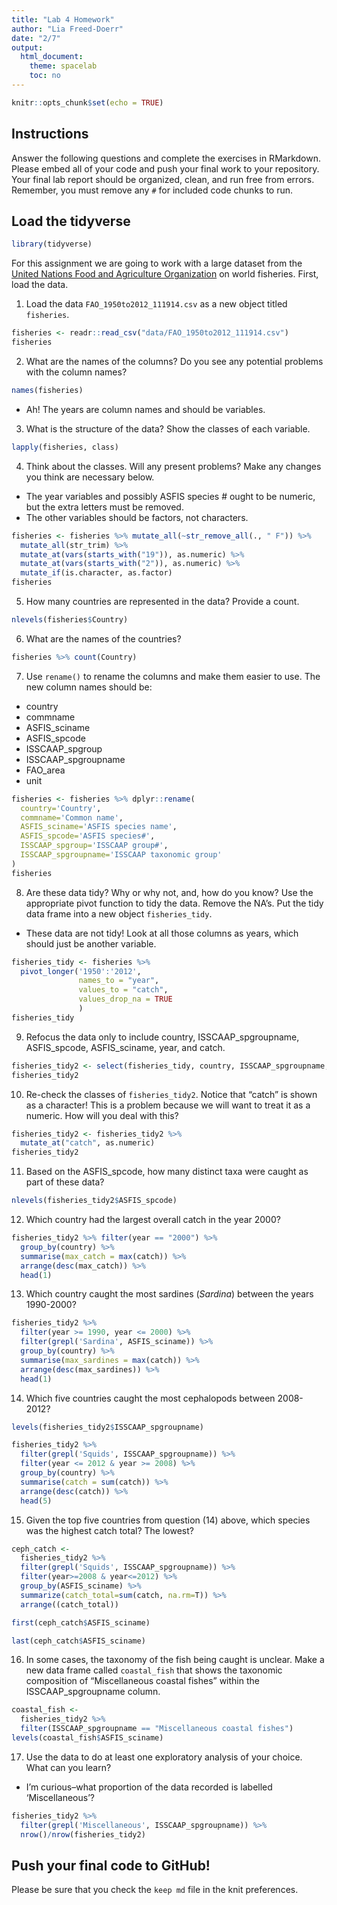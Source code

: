 ```yaml
---
title: "Lab 4 Homework"
author: "Lia Freed-Doerr"
date: "2/7"
output:
  html_document:
    theme: spacelab
    toc: no
---
```


```r
knitr::opts_chunk$set(echo = TRUE)
```

## Instructions
Answer the following questions and complete the exercises in RMarkdown. Please embed all of your code and push your final work to your repository. Your final lab report should be organized, clean, and run free from errors. Remember, you must remove any `#` for included code chunks to run.  

## Load the tidyverse
```r
library(tidyverse)
```

For this assignment we are going to work with a large dataset from the [United Nations Food and Agriculture Organization](http://www.fao.org/about/en/) on world fisheries. First, load the data.  

1. Load the data `FAO_1950to2012_111914.csv` as a new object titled `fisheries`.
```r
fisheries <- readr::read_csv("data/FAO_1950to2012_111914.csv")
fisheries
```



2. What are the names of the columns? Do you see any potential problems with the column names?
```r
names(fisheries)
```
+ Ah! The years are column names and should be variables.

3. What is the structure of the data? Show the classes of each variable.
```r
lapply(fisheries, class)
```

4. Think about the classes. Will any present problems? Make any changes you think are necessary below.
+ The year variables and possibly ASFIS species # ought to be numeric, but the extra letters must be removed.
+ The other variables should be factors, not characters.
```r
fisheries <- fisheries %>% mutate_all(~str_remove_all(., " F")) %>%
  mutate_all(str_trim) %>%
  mutate_at(vars(starts_with("19")), as.numeric) %>% 
  mutate_at(vars(starts_with("2")), as.numeric) %>% 
  mutate_if(is.character, as.factor)
fisheries
```



5. How many countries are represented in the data? Provide a count.
```r
nlevels(fisheries$Country)
```


6. What are the names of the countries?
```r
fisheries %>% count(Country)
```

7. Use `rename()` to rename the columns and make them easier to use. The new column names should be:  
+ country
+ commname
+ ASFIS_sciname
+ ASFIS_spcode
+ ISSCAAP_spgroup
+ ISSCAAP_spgroupname
+ FAO_area
+ unit
```r
fisheries <- fisheries %>% dplyr::rename(
  country='Country',
  commname='Common name',
  ASFIS_sciname='ASFIS species name',
  ASFIS_spcode='ASFIS species#',
  ISSCAAP_spgroup='ISSCAAP group#',
  ISSCAAP_spgroupname='ISSCAAP taxonomic group'
)
fisheries
```


8. Are these data tidy? Why or why not, and, how do you know? Use the appropriate pivot function to tidy the data. Remove the NA's. Put the tidy data frame into a new object `fisheries_tidy`.  
+ These data are not tidy! Look at all those columns as years, which should just be another variable.
```r
fisheries_tidy <- fisheries %>%
  pivot_longer('1950':'2012',
               names_to = "year",
               values_to = "catch",
               values_drop_na = TRUE
               )
fisheries_tidy
```



9. Refocus the data only to include country, ISSCAAP_spgroupname, ASFIS_spcode, ASFIS_sciname, year, and catch.
```r
fisheries_tidy2 <- select(fisheries_tidy, country, ISSCAAP_spgroupname, ASFIS_spcode, ASFIS_sciname, year, catch)
fisheries_tidy2
```


10. Re-check the classes of `fisheries_tidy2`. Notice that "catch" is shown as a character! This is a problem because we will want to treat it as a numeric. How will you deal with this?
```r
fisheries_tidy2 <- fisheries_tidy2 %>%
  mutate_at("catch", as.numeric)
fisheries_tidy2
```


11. Based on the ASFIS_spcode, how many distinct taxa were caught as part of these data?
```r
nlevels(fisheries_tidy2$ASFIS_spcode)
```


12. Which country had the largest overall catch in the year 2000?
```r
fisheries_tidy2 %>% filter(year == "2000") %>%
  group_by(country) %>%
  summarise(max_catch = max(catch)) %>%
  arrange(desc(max_catch)) %>%
  head(1)
```

13. Which country caught the most sardines (_Sardina_) between the years 1990-2000?
```r
fisheries_tidy2 %>%
  filter(year >= 1990, year <= 2000) %>%
  filter(grepl('Sardina', ASFIS_sciname)) %>%
  group_by(country) %>%
  summarise(max_sardines = max(catch)) %>%
  arrange(desc(max_sardines)) %>%
  head(1)
```

14. Which five countries caught the most cephalopods between 2008-2012?
```r
levels(fisheries_tidy2$ISSCAAP_spgroupname)
```


```r
fisheries_tidy2 %>% 
  filter(grepl('Squids', ISSCAAP_spgroupname)) %>% 
  filter(year <= 2012 & year >= 2008) %>% 
  group_by(country) %>% 
  summarise(catch = sum(catch)) %>% 
  arrange(desc(catch)) %>%
  head(5)
```


15. Given the top five countries from question (14) above, which species was the highest catch total? The lowest?
```r
ceph_catch <- 
  fisheries_tidy2 %>% 
  filter(grepl('Squids', ISSCAAP_spgroupname)) %>% 
  filter(year>=2008 & year<=2012) %>% 
  group_by(ASFIS_sciname) %>% 
  summarize(catch_total=sum(catch, na.rm=T)) %>% 
  arrange((catch_total))
```

```r
first(ceph_catch$ASFIS_sciname)
```

```r
last(ceph_catch$ASFIS_sciname)
```

16. In some cases, the taxonomy of the fish being caught is unclear. Make a new data frame called `coastal_fish` that shows the taxonomic composition of "Miscellaneous coastal fishes" within the ISSCAAP_spgroupname column.
```r
coastal_fish <-
  fisheries_tidy2 %>%
  filter(ISSCAAP_spgroupname == "Miscellaneous coastal fishes")
levels(coastal_fish$ASFIS_sciname)
```

17. Use the data to do at least one exploratory analysis of your choice. What can you learn?
+ I'm curious--what proportion of the data recorded is labelled 'Miscellaneous'?
```r
fisheries_tidy2 %>%
  filter(grepl('Miscellaneous', ISSCAAP_spgroupname)) %>%
  nrow()/nrow(fisheries_tidy2)
```


## Push your final code to GitHub!
Please be sure that you check the `keep md` file in the knit preferences.   